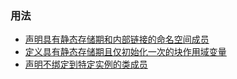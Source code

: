 {{cpp/keyword/title|{{tt|static}}}}
{{cpp/keyword/navbar}}

===用法===
* [[cpp/language/storage_duration|声明具有静态存储期和内部链接的命名空间成员]]
* [[cpp/language/storage_duration#静态块变量|定义具有静态存储期且仅初始化一次的块作用域变量]]
* [[cpp/language/static|声明不绑定到特定实例的类成员]]

{{langlinks|de|en|es|fr|it|ja|pt|ru}}
